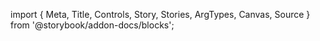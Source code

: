 ﻿import { Meta, Title, Controls, Story, Stories, ArgTypes, Canvas, Source } from '@storybook/addon-docs/blocks';

<Meta of={AccordionStories}/>
<Title/>


You typically compose an accordion in the following manner:

```fsharp
Accordion() {
    AccordionItem(value = "item1") {
        AccordionTrigger() { "Item 1" }
        AccordionContent() { "Content for Accordion Item 1" }
    }
}
```

The Items can be dynamically created:

```fsharp
Accordion().spread acc {
    For(each = [| 1;2;3;4;5;6 |]) {
        yield fun idx _ ->
            AccordionItem(value = $"Accordion{idx}") {
                AccordionTrigger() {
                    $"Title {idx}"
                }
                AccordionContent() {
                    $"Content {idx}"
                }
            }
    }
}
```

<Canvas of={AccordionStories.Default} sourceState={"none"} withToolbar={true}/>

<Controls />

<CopyBlock code={rawCode}/>

The accordion is composed of multiple subcomponents:

## Accordion

<ArgTypes of={AccordionStories} />

### AccordionItem

<ArgTypes of={AccordionItemStories} exclude={/[A-Za-z0-9'_]+@_1$/}/>

#### AccordionTrigger

> No relevant props

#### AccordionContent

> No relevant props

